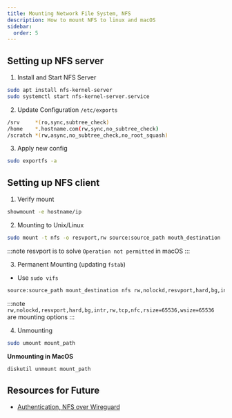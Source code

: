```yaml
---
title: Mounting Network File System, NFS
description: How to mount NFS to linux and macOS
sidebar:
  order: 5
---
```


## Setting up NFS server
  1. Install and Start NFS Server

  ```bash
  sudo apt install nfs-kernel-server
  sudo systemctl start nfs-kernel-server.service
  ```

  2. Update Configuration `/etc/exports`

  ```bash
  /srv     *(ro,sync,subtree_check)
  /home    *.hostname.com(rw,sync,no_subtree_check)
  /scratch *(rw,async,no_subtree_check,no_root_squash)
  ```

  3. Apply new config

  ```sh
  sudo exportfs -a
  ```


## Setting up NFS client
  1. Verify mount

  ```sh
  showmount -e hostname/ip
  ```


  2. Mounting to Unix/Linux
  ```sh
  sudo mount -t nfs -o resvport,rw source:source_path mouth_destination
  ```

  :::note
  resvport is to solve `Operation not permitted` in macOS
  :::

  3. Permanent Mounting (updating `fstab`)
  - Use `sudo vifs`
  ```sh
  source:source_path mount_destination nfs rw,nolockd,resvport,hard,bg,intr,rw,tcp,nfc,rsize=65536,wsize=65536
  ```
  :::note
  `rw,nolockd,resvport,hard,bg,intr,rw,tcp,nfc,rsize=65536,wsize=65536` are mounting options
  :::


  4. Unmounting

  ```sh
  sudo umount mount_path
  ```
  **Unmounting in MacOS**
  ```sh
  diskutil unmount mount_path
  ```

## Resources for Future

- [Authentication, NFS over Wireguard](https://alexdelorenzo.dev/linux/2020/01/28/nfs-over-wireguard)
